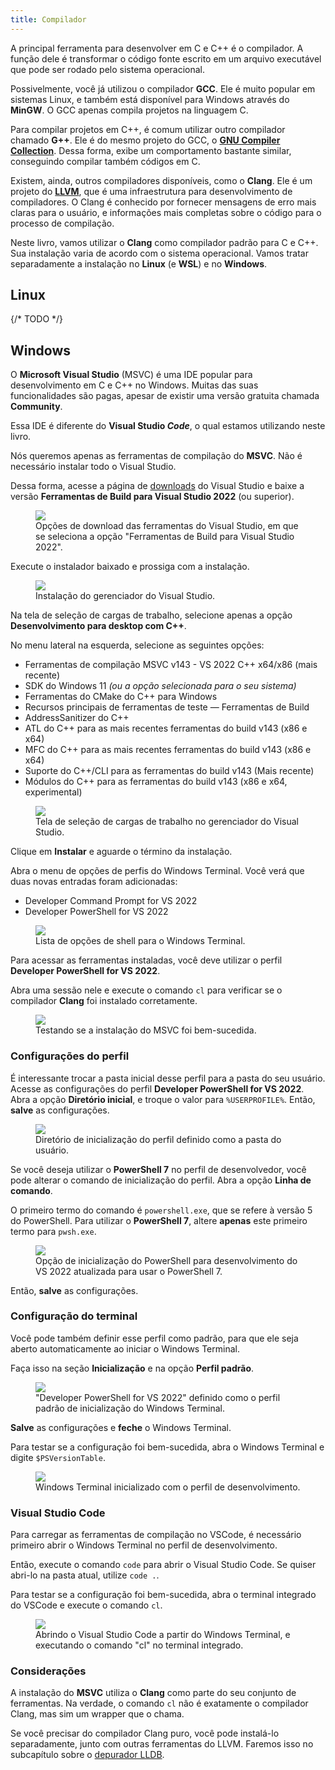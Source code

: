 ```yaml
---
title: Compilador
---
```


A principal ferramenta para desenvolver em C e C++ é o compilador.
A função dele é transformar o código fonte escrito em um arquivo executável que pode ser rodado pelo sistema operacional.

Possivelmente, você já utilizou o compilador **GCC**.
Ele é muito popular em sistemas Linux, e também está disponível para Windows através do **MinGW**.
O GCC apenas compila projetos na linguagem C.

Para compilar projetos em C++, é comum utilizar outro compilador chamado **G++**.
Ele é do mesmo projeto do GCC, o [**GNU Compiler Collection**](https://gcc.gnu.org/).
Dessa forma, exibe um comportamento bastante similar, conseguindo compilar também códigos em C.

Existem, ainda, outros compiladores disponíveis, como o **Clang**.
Ele é um projeto do [**LLVM**](https://llvm.org/), que é uma infraestrutura para desenvolvimento de compiladores.
O Clang é conhecido por fornecer mensagens de erro mais claras para o usuário, e informações mais completas sobre o código para o processo de compilação.

Neste livro, vamos utilizar o **Clang** como compilador padrão para C e C++.
Sua instalação varia de acordo com o sistema operacional.
Vamos tratar separadamente a instalação no **Linux** (e **WSL**) e no **Windows**.

## Linux

{/* TODO */}

## Windows

O **Microsoft Visual Studio** (MSVC) é uma IDE popular para desenvolvimento em C e C++ no Windows.
Muitas das suas funcionalidades são pagas, apesar de existir uma versão gratuita chamada **Community**.

Essa IDE é diferente do **Visual Studio _Code_**, o qual estamos utilizando neste livro.

Nós queremos apenas as ferramentas de compilação do **MSVC**.
Não é necessário instalar todo o Visual Studio.

Dessa forma, acesse a página de [downloads](https://visualstudio.microsoft.com/pt-br/downloads/#build-tools-for-visual-studio-2022) do Visual Studio e baixe a versão **Ferramentas de Build para Visual Studio 2022** (ou superior).

<figure>
  <img src="/book_andesito/src/assets/content/docs/c_cpp/compiler/download_options.png" />
  <figcaption>
    Opções de download das ferramentas do Visual Studio, em que se seleciona a
    opção "Ferramentas de Build para Visual Studio 2022".
  </figcaption>
</figure>

Execute o instalador baixado e prossiga com a instalação.

<figure>
  <img src="/book_andesito/src/assets/content/docs/c_cpp/compiler/vs_installer.png" />
  <figcaption>Instalação do gerenciador do Visual Studio.</figcaption>
</figure>

Na tela de seleção de cargas de trabalho, selecione apenas a opção **Desenvolvimento para desktop com C++**.

No menu lateral na esquerda, selecione as seguintes opções:

- Ferramentas de compilação MSVC v143 - VS 2022 C++ x64/x86 (mais recente)
- SDK do Windows 11 _(ou a opção selecionada para o seu sistema)_
- Ferramentas do CMake do C++ para Windows
- Recursos principais de ferramentas de teste &mdash; Ferramentas de Build
- AddressSanitizer do C++
- ATL do C++ para as mais recentes ferramentas do build v143 (x86 e x64)
- MFC do C++ para as mais recentes ferramentas do build v143 (x86 e x64)
- Suporte do C++/CLI para as ferramentas do build v143 (Mais recente)
- Módulos do C++ para as ferramentas do build v143 (x86 e x64, experimental)

<figure>
  <img src="/book_andesito/src/assets/content/docs/c_cpp/compiler/installing_msvc.png" />
  <figcaption>
    Tela de seleção de cargas de trabalho no gerenciador do Visual Studio.
  </figcaption>
</figure>

Clique em **Instalar** e aguarde o término da instalação.

Abra o menu de opções de perfis do Windows Terminal.
Você verá que duas novas entradas foram adicionadas:

- Developer Command Prompt for VS 2022
- Developer PowerShell for VS 2022

<figure>
  <img src="/book_andesito/src/assets/content/docs/c_cpp/compiler/options_list.png" />
  <figcaption>Lista de opções de shell para o Windows Terminal.</figcaption>
</figure>

Para acessar as ferramentas instaladas, você deve utilizar o perfil **Developer PowerShell for VS 2022**.

Abra uma sessão nele e execute o comando `cl` para verificar se o compilador **Clang** foi instalado corretamente.

<figure>
  <img src="/book_andesito/src/assets/content/docs/c_cpp/compiler/testing_cl.png" />
  <figcaption>Testando se a instalação do MSVC foi bem-sucedida.</figcaption>
</figure>

### Configurações do perfil

É interessante trocar a pasta inicial desse perfil para a pasta do seu usuário.
Acesse as configurações do perfil **Developer PowerShell for VS 2022**.
Abra a opção **Diretório inicial**, e troque o valor para `%USERPROFILE%`.
Então, **salve** as configurações.

<figure>
  <img src="/book_andesito/src/assets/content/docs/c_cpp/compiler/initial_directory.png" />
  <figcaption>
    Diretório de inicialização do perfil definido como a pasta do usuário.
  </figcaption>
</figure>

Se você deseja utilizar o **PowerShell 7** no perfil de desenvolvedor, você pode alterar o comando de inicialização do perfil.
Abra a opção **Linha de comando**.

O primeiro termo do comando é `powershell.exe`, que se refere à versão 5 do PowerShell.
Para utilizar o **PowerShell 7**, altere **apenas** este primeiro termo para `pwsh.exe`.

<figure>
  <img src="init_ps_dev.png" />
  <figcaption>
    Opção de inicialização do PowerShell para desenvolvimento do VS 2022
    atualizada para usar o PowerShell 7.
  </figcaption>
</figure>

Então, **salve** as configurações.

### Configuração do terminal

Você pode também definir esse perfil como padrão, para que ele seja aberto automaticamente ao iniciar o Windows Terminal.

Faça isso na seção **Inicialização** e na opção **Perfil padrão**.

<figure>
  <img src="/book_andesito/src/assets/content/docs/c_cpp/compiler/default_profile.png" />
  <figcaption>
    "Developer PowerShell for VS 2022" definido como o perfil padrão de
    inicialização do Windows Terminal.
  </figcaption>
</figure>

**Salve** as configurações e **feche** o Windows Terminal.

Para testar se a configuração foi bem-sucedida, abra o Windows Terminal e digite `$PSVersionTable`.

<figure>
  <img src="/book_andesito/src/assets/content/docs/c_cpp/compiler/new_terminal.png" />
  <figcaption>
    Windows Terminal inicializado com o perfil de desenvolvimento.
  </figcaption>
</figure>

### Visual Studio Code

Para carregar as ferramentas de compilação no VSCode, é necessário primeiro abrir o Windows Terminal no perfil de desenvolvimento.

Então, execute o comando `code` para abrir o Visual Studio Code.
Se quiser abri-lo na pasta atual, utilize `code .`.

Para testar se a configuração foi bem-sucedida, abra o terminal integrado do VSCode e execute o comando `cl`.

<figure>
  <img src="/book_andesito/src/assets/content/docs/c_cpp/compiler/opening_code.png" />
  <figcaption>
    Abrindo o Visual Studio Code a partir do Windows Terminal, e executando o
    comando "cl" no terminal integrado.
  </figcaption>
</figure>

### Considerações

A instalação do **MSVC** utiliza o **Clang** como parte do seu conjunto de ferramentas.
Na verdade, o comando `cl` não é exatamente o compilador Clang, mas sim um wrapper que o chama.

Se você precisar do compilador Clang puro, você pode instalá-lo separadamente, junto com outras ferramentas do LLVM.
Faremos isso no subcapítulo sobre o [depurador LLDB](../debugger/index.mdx).
